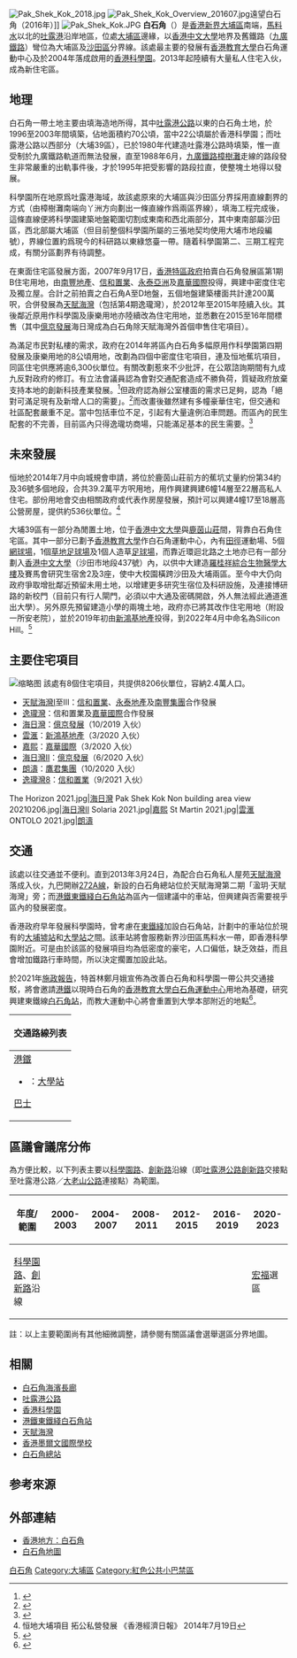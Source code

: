 {{distinguish|白石 (香港)|白角}}
{{Otheruses|other=[[將軍澳|將軍澳]]一個前稱百石角的地方|百勝角}}

{{Infobox settlement
| name = 白石角
| native_name = Pak Shek Kok
| native_lang = en
| official_name = 
| image_skyline = Pak Shek Kok 202102.jpg
| imagesize = 250px
| image_caption = 白石角（2021年）
| image_seal = 
| mapsize = 
| map_caption = 白石角在香港的位置
| pushpin_map =Hong Kong 
| pushpin_label_position = <!-- the position of the pushpin label: left, right, top, bottom, none -->
| coordinates = {{coord|22|25|56.3837|N|114|12|35.2447|E|region:CN-91_type:city(480000)|display=title,inline}}
| subdivision_type = [[行政區|行政區]]
| subdivision_name = {{flag|Hong Kong}}
| subdivision_type1 = [[地區|地區]]
| subdivision_type2 = [[香港行政區劃|區]]
| subdivision_name1 = [[新界|新界]]
| subdivision_name2 = 位於[[沙田區|沙田區]]／[[大埔區|大埔區]]區界
<!-- Area    ------------------------->
| established_title = 
| established_date = 
| seat_type = 
| seat = 
| government_type = 
| leader_title = 
| leader_name = 
| leader_name1 = 
| area_magnitude = 
| area_total_km2 = 
<!-- Population   ------------------>
| population_total = 
| population_as_of = 
| population_density_km2 = 
| population_urban = 
| population = 
| population_blank1 = 
| population_demonym = 
| population_note = 
| postal_code_type = 
| postal_code = 
| area_code = 
| website = 
| footnotes =
| coordinates_region = 
| timezone = [[香港時間|香港時間]]
| utc_offset = +8
}}
[[File:Pak_Shek_Kok_2018.jpg|thumb]]
[[File:Pak_Shek_Kok_Overview_201607.jpg|thumb]]遠望白石角（2016年）]]
[[Image:Pak_Shek_Kok.JPG|thumb]]
'''白石角'''（{{Lang-en|'''Pak Shek Kok'''}}）是[[香港|香港]][[新界|新界]][[大埔區|大埔區]]南端，[[馬料水|馬料水]]以北的[[吐露港|吐露港]]沿岸地區，位處[[大埔區|大埔區]]邊緣，以[[香港中文大學|香港中文大學]]地界及舊鐵路（[[九廣鐵路|九廣鐵路]]）彎位為大埔區及[[沙田區|沙田區]]分界線。該處最主要的發展有[[香港教育大學|香港教育大學]]白石角運動中心及於2004年落成啟用的[[香港科學園|香港科學園]]。2013年起陸續有大量私人住宅入伙，成為新住宅區。

==地理==
白石角一帶土地主要由填海造地所得，其中[[吐露港公路|吐露港公路]]以東的白石角土地，於1996至2003年間填築，佔地面積約70公頃，當中22公頃屬於香港科學園；而吐露港公路以西部分（大埔39區），已於1980年代建造吐露港公路時填築，惟一直受制於九廣鐵路軌道而無法發展，直至1988年6月，[[九廣鐵路|九廣鐵路]][[樟樹灘|樟樹灘]]走線的路段發生非常嚴重的出軌事件後，才於1995年把受影響的路段拉直，使整塊土地得以發展。

科學園所在地原爲吐露港海域，故該處原來的大埔區與沙田區分界採用直線劃界的方式（由樟樹灘南端向丫洲方向劃出一條直線作爲兩區界線），填海工程完成後，這條直線便將科學園建築地盤範圍切割成東南和西北兩部分，其中東南部屬沙田區，西北部屬大埔區（但目前整個科學園所屬的三張地契均使用大埔市地段編號），界線位置約爲現今的科研路以東綠悠臺一帶。隨着科學園第二、三期工程完成，有關分區劃界有待調整。

在東面住宅區發展方面，2007年9月17日，[[香港特區政府|香港特區政府]]拍賣白石角發展區第1期B住宅用地，由[[南豐地產|南豐地產]]、[[信和置業|信和置業]]、[[永泰亞洲|永泰亞洲]]及[[嘉華國際|嘉華國際]]投得，興建中密度住宅及獨立屋。合計之前拍賣之白石角A至D地盤，五個地盤建築樓面共計達200萬呎，合併發展為[[天賦海灣|天賦海灣]]（包括第4期逸瓏灣），於2012年至2015年陸續入伙。其後鄰近原用作科學園及康樂用地亦陸續改為住宅用地，並悉數在2015至16年間標售（其中[[億京發展|億京發展]]海日灣成為白石角除天賦海灣外首個申售住宅項目）。

為滿足市民對私樓的需求，政府在2014年將區內白石角多幅原用作科學園第四期發展及康樂用地的8公頃用地，改劃為四個中密度住宅項目，連及恒地蕉坑項目，同區住宅供應將逾6,300伙單位。有關改劃惹來不少批評，在公眾諮詢期間有九成九反對政府的修訂。有立法會議員認為會對交通配套造成不勝負荷，質疑政府放棄支持本地的創新科技產業發展。<ref>{{cite news |title=科技界反對白石角改建住宅 |url=http://the-sun.on.cc/cnt/news/20140830/00407_072.html |accessdate=2019-02-13 |work=太陽報 |date=2014-08-30 |archive-date=2019-02-14 |archive-url=https://web.archive.org/web/20190214002708/http://the-sun.on.cc/cnt/news/20140830/00407_072.html |dead-url=no }}</ref>但政府認為辦公室樓面的需求已足夠，認為「絕對可滿足現有及新增人口的需要」。<ref>{{cite news |title=白石角東部土地改建住宅 |url=http://www.property.hk/article_content.php?author=PHK_NEWSPROP&id=30936 |accessdate=2019-02-13 |date=2014-06-12 |archive-date=2020-10-17 |archive-url=https://web.archive.org/web/20201017233025/https://www.property.hk/article_content.php?author=PHK_NEWSPROP&id=30936 |dead-url=no }}</ref>而改畫後雖然建有多幢豪華住宅，但交通和社區配套嚴重不足。當中包括車位不足，引起有大量違例泊車問題。而區內的民生配套的不完善，目前區內只得逸瓏坊商場，只能滿足基本的民生需要。<ref>{{cite news |author1=經一編輯部 |title=白石角好唔好？成交急增 呎價低至10,000元 特色單位多 交通成最大弊病 |accessdate=2021-03-07 |publisher=經濟一週 |date=2020-05-23}}</ref>

==未來發展==
恒地於2014年7月中向城規會申請，將位於鹿茵山莊前方的蕉坑丈量約份第34約及36號多個地段，合共39.2萬平方呎用地，用作興建興建6幢14層至22層高私人住宅。部份用地會交由相關政府或代表作房屋發展，預計可以興建4幢17至18層高公營房屋，提供約536伙單位。<ref>恒地大埔項目 拓公私營發展 《香港經濟日報》 2014年7月19日</ref>

大埔39區有一部分為閒置土地，位于[[香港中文大學|香港中文大學]]與[[鹿茵山莊|鹿茵山莊]]間，背靠白石角住宅區。其中一部分已劃予[[香港教育大學|香港教育大學]]作白石角運動中心，內有[[田徑|田徑]]運動場、5個[[網球場|網球場]]，1個[[草地|草地]][[足球場|足球場]]及1個人造草[[足球場|足球場]]，而靠近環迴北路之土地亦已有一部分劃入[[香港中文大學|香港中文大學]]（沙田市地段437號）內，以供中大建造[[羅桂祥綜合生物醫學大樓|羅桂祥綜合生物醫學大樓]]及賽馬會研究生宿舍2及3座，使中大校園橫跨沙田及大埔兩區。至今中大仍向政府爭取增批鄰近預留未用土地，以增建更多研究生宿位及科研設施，及連接博研路的新校門（目前只有行人閘門，必須以中大通及密碼開啟，外人無法經此通道進出大學）。另外原先預留建造小學的兩塊土地，政府亦已將其改作住宅用地（附設一所安老院），並於2019年初由[[新鴻基地產|新鴻基地產]]投得，到2022年4月中命名為Silicon Hill。<ref>{{cite news |title=【新盤命名】新地大埔新盤命名SILICON HILL 寓意白石角創科區規劃媲美矽谷 |url=https://ps.hket.com/article/3234112/%E3%80%90%E6%96%B0%E7%9B%A4%E5%91%BD%E5%90%8D%E3%80%91%E6%96%B0%E5%9C%B0%E5%A4%A7%E5%9F%94%E6%96%B0%E7%9B%A4%E5%91%BD%E5%90%8DSILICON%20HILL%20%20%E5%AF%93%E6%84%8F%E7%99%BD%E7%9F%B3%E8%A7%92%E5%89%B5%E7%A7%91%E5%8D%80%E8%A6%8F%E5%8A%83%E5%AA%B2%E7%BE%8E%E7%9F%BD%E8%B0%B7?mtc=60007 |accessdate=2022-04-21 |work=香港經濟日報 |date=2022-04-21}}</ref>

==主要住宅項目==
[[File:Pak_Shek_Kok_Non_building_area_202102.jpg|缩略图]]
該處有8個住宅項目，共提供8206伙單位，容納2.4萬人口。

*[[天賦海灣|天賦海灣]]I至III：[[信和置業|信和置業]]、[[永泰地產|永泰地產]]及[[南豐集團|南豐集團]]合作發展
*[[逸瓏灣|逸瓏灣]]：信和置業及[[嘉華國際|嘉華國際]]合作發展
*[[海日灣|海日灣]]：[[億京發展|億京發展]]（10/2019 入伙）
*[[雲滙|雲滙]]：[[新鴻基地產|新鴻基地產]]（3/2020 入伙）
*[[嘉熙(屋苑)|嘉熙]]：[[嘉華國際|嘉華國際]]（3/2020 入伙）
*[[海日灣|海日灣]]II：[[億京發展|億京發展]]（6/2020 入伙）
*[[朗濤|朗濤]]：[[鷹君集團|鷹君集團]]（10/2020 入伙）
*[[逸瓏灣8|逸瓏灣8]]：[[信和置業|信和置業]]（9/2021 入伙）

<gallery widths="200" heights="150">
The Horizon 2021.jpg|[[海日灣|海日灣]]
Pak Shek Kok Non building area view 20210206.jpg|[[海日灣|海日灣]]II
Solaria 2021.jpg|[[嘉熙(屋苑)|嘉熙]]
St Martin 2021.jpg|[[雲滙|雲滙]]
ONTOLO 2021.jpg|[[朗濤|朗濤]]
</gallery>

==交通==
該處以往交通並不便利。直到2013年3月24日，為配合白石角私人屋苑[[天賦海灣|天賦海灣]]落成入伙，九巴開辦[[九龍巴士272A線|272A線]]，新設的白石角總站位於天賦海灣第二期「溋玥‧天賦海灣」旁；而[[港鐵|港鐵]][[東鐵綫|東鐵綫]][[白石角站|白石角站]]為區內一個建議中的車站，但興建與否需要視乎區內的發展密度。

香港政府早年發展科學園時，曾考慮在[[東鐵綫|東鐵綫]]加設白石角站，計劃中的車站位於現有的[[大埔墟站|大埔墟站]]和[[大學站_(香港)|大學站]]之間。該車站將會服務新界沙田區馬料水一帶，即香港科學園附近。可是由於該區的發展項目均為低密度的豪宅，人口偏低，缺乏效益，而且會增加鐵路行車時間，所以決定擱置加設此站。

於2021年[[施政報告|施政報告]]，特首林鄭月娥宣佈為改善白石角和科學園一帶公共交通接駁，將會邀請[[港鐵|港鐵]]以現時白石角的[[香港教育大學#運動中心|香港教育大學白石角運動中心]]用地為基礎，研究興建東鐵線[[白石角站|白石角站]]，而教大運動中心將會重置到大學本部附近的地點<ref>{{Cite news|url=https://www.thestandnews.com/society/%E6%96%BD%E6%94%BF%E5%A0%B1%E5%91%8A%E9%87%8D%E5%95%9F%E9%A6%AC%E6%96%99%E6%B0%B4%E5%A1%AB%E6%B5%B7%E5%A2%9E%E7%A7%91%E5%AD%B8%E5%9C%92%E8%A6%8F%E6%A8%A1-%E6%9D%B1%E9%90%B5%E7%B7%9A%E8%A8%AD%E7%99%BD%E7%9F%B3%E8%A7%92%E7%AB%99-%E6%8E%A8%E4%BA%A4%E6%A4%85%E6%B4%B2%E9%BE%8D%E9%BC%93%E7%81%98%E5%A1%AB%E6%B5%B7|title=【施政報告】重啟馬料水填海增科學園規模　東鐵線設白石角站　推交椅洲、龍鼓灘填海|newspaper=立場新聞|date=2021-10-06|access-date=2021-10-06|archive-date=2021-10-06|archive-url=https://web.archive.org/web/20211006134453/https://www.thestandnews.com/society/%E6%96%BD%E6%94%BF%E5%A0%B1%E5%91%8A%E9%87%8D%E5%95%9F%E9%A6%AC%E6%96%99%E6%B0%B4%E5%A1%AB%E6%B5%B7%E5%A2%9E%E7%A7%91%E5%AD%B8%E5%9C%92%E8%A6%8F%E6%A8%A1-%E6%9D%B1%E9%90%B5%E7%B7%9A%E8%A8%AD%E7%99%BD%E7%9F%B3%E8%A7%92%E7%AB%99-%E6%8E%A8%E4%BA%A4%E6%A4%85%E6%B4%B2%E9%BE%8D%E9%BC%93%E7%81%98%E5%A1%AB%E6%B5%B7|dead-url=no}}</ref>。

{| class="mw-collapsible mw-collapsed wikitable" style="background:white; margin: 0 auto; width: auto;"  
! 交通路線列表
|-
|
;[[港鐵|港鐵]]
*{{港鐵路線標誌|EAL}}：[[大學站_(香港)|大學站]]
;[[香港巴士|巴士]]
{{九龍新界巴士簡單列表|64X|65X|73D|74D|74P|82C|82D|263C|271B|272A|272P|274|274P}}
{{過海隧道巴士簡單列表|900<!--|907D-->}}
{{大嶼山巴士簡單列表|A47X}}
{{新界專線小巴簡單列表|27A|27B|29|806A|806B}}
|}

==區議會議席分佈==
為方便比較，以下列表主要以[[科學園路|科學園路]]、[[創新路|創新路]]沿線（即[[吐露港公路|吐露港公路]][[創新路|創新路]]交接點至吐露港公路／[[大老山公路|大老山公路]]連接點）為範圍。

{| class=wikitable
!年度/範圍!!2000-2003!!2004-2007!!2008-2011!!2012-2015!!2016-2019!!2020-2023
|-
|[[科學園路|科學園路]]、[[創新路|創新路]]沿線||colspan=5|{{centre|[[大埔滘_(選區)|大埔滘]]選區}}||[[宏福|宏福]]選區
|}

註：以上主要範圍尚有其他細微調整，請參閱有關區議會選舉選區分界地圖。

==相關==
* [[白石角海濱長廊|白石角海濱長廊]]
* [[吐露港公路|吐露港公路]]
* [[香港科學園|香港科學園]]
* [[港鐵|港鐵]][[東鐵綫|東鐵綫]][[白石角站|白石角站]]
* [[天賦海灣|天賦海灣]]
* [[香港墨爾文國際學校|香港墨爾文國際學校]]
* [[白石角總站|白石角總站]]

==参考來源==
{{reflist}}

==外部連結==
* [http://www.hk-place.com/view.php?id=103 香港地方：白石角] {{Wayback|url=http://www.hk-place.com/view.php?id=103 |date=20201105020333 }}
* [http://www.centamap.com/gc/centamaplocation.aspx?x=838763&y=831812&sx=838692.45&sy=832097.42&z=5 白石角地圖] {{Wayback|url=http://www.centamap.com/gc/centamaplocation.aspx?x=838763&y=831812&sx=838692.45&sy=832097.42&z=5 |date=20070926224141 }}

{{大埔區}}

[[Category:白石角|]]
[[Category:大埔區|Category:大埔區]]
[[Category:紅色公共小巴禁區|Category:紅色公共小巴禁區]]